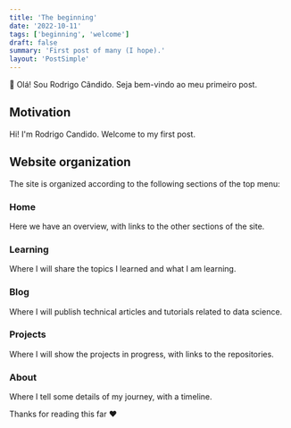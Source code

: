 ```yaml
---
title: 'The beginning'
date: '2022-10-11'
tags: ['beginning', 'welcome']
draft: false
summary: 'First post of many (I hope).'
layout: 'PostSimple'
---
```


👋 Olá! Sou Rodrigo Cândido. Seja bem-vindo ao meu primeiro post.

## Motivation

Hi! I'm Rodrigo Candido. Welcome to my first post.

## Website organization

The site is organized according to the following sections of the top menu:

### Home

Here we have an overview, with links to the other sections of the site.

### Learning

Where I will share the topics I learned and what I am learning.

### Blog

Where I will publish technical articles and tutorials related to data science.

### Projects

Where I will show the projects in progress, with links to the repositories.

### About

Where I tell some details of my journey, with a timeline.

Thanks for reading this far ❤️
